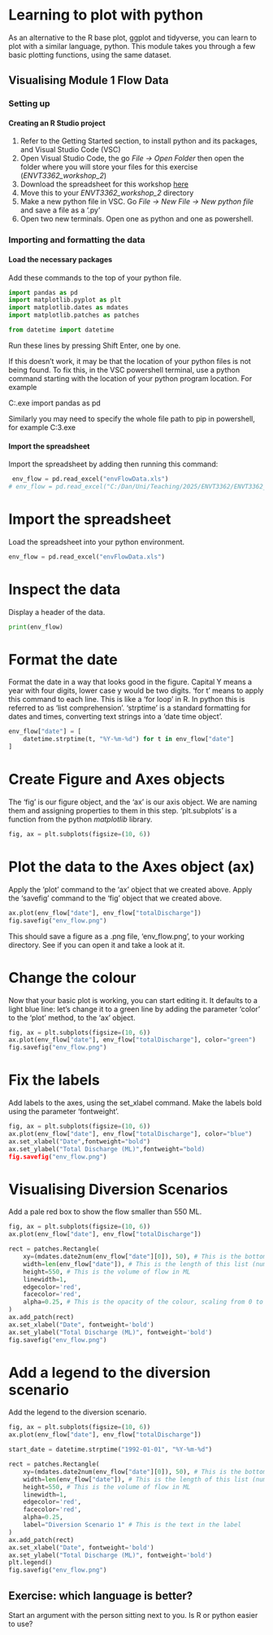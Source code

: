 <!-- # (PART)  Supporting Material {-}  -->

<!-- # Learning Python Plotting {#pythonplot .unnumbered} -->
# Learning to plot with python {#pythonplot .unnumbered}

As an alternative to the R base plot, ggplot and tidyverse, you can learn to plot with a similar language, python. This module takes you through a few basic plotting functions, using the same dataset.

## Visualising Module 1 Flow Data {-}

### Setting up {-}

#### Creating an R Studio project {-}

1) Refer to the Getting Started section, to install python and its packages, and Visual Studio Code (VSC)
2) Open Visual Studio Code, the go *File -> Open Folder* then open the folder where you will store your files for this exercise (*ENVT3362_workshop_2*)
3) Download the spreadsheet for this workshop [here](envFlowData.xls)
4) Move this to your *ENVT3362_workshop_2* directory
5) Make a new python file in VSC. Go *File -> New File -> New python file* and save a file as a '.py'
6) Open two new terminals. Open one as python and one as powershell.

### Importing and formatting the data {-}

#### Load the necessary packages {-}
Add these commands to the top of your python file.

```python
import pandas as pd
import matplotlib.pyplot as plt 
import matplotlib.dates as mdates 
import matplotlib.patches as patches
```

```python
from datetime import datetime
```

Run these lines by pressing Shift Enter, one by one.

If this doesn't work, it may be that the location of your python files is not being found. To fix this, in the VSC powershell terminal, use a python command starting with the location of your python program location. For example

C:\Users\Jimmy\AppData\python\python.exe 
import pandas as pd

Similarly you may need to specify the whole file path to pip in powershell, for example
C:\Users\Jimmy\AppData\python\pip3.exe 

#### Import the spreadsheet {-}
Import the spreadsheet by adding then running this command:

```python
 env_flow = pd.read_excel("envFlowData.xls")
# env_flow = pd.read_excel("C:/Dan/Uni/Teaching/2025/ENVT3362/ENVT3362_workshop_2envFlowData.xls")
```


# Import the spreadsheet
Load the spreadsheet into your python environment.

```python
env_flow = pd.read_excel("envFlowData.xls")
```

# Inspect the data
Display a header of the data.

```python
print(env_flow)
``` 

# Format the date
Format the date in a way that looks good in the figure. Capital Y means a year with four digits, lower case y would be two digits. 'for t' means to apply this command to each line. This is like a 'for loop' in R. In python this is referred to as 'list comprehension'. 'strptime' is a standard formatting for dates and times, converting text strings into a 'date time object'.

```python
env_flow["date"] = [
    datetime.strptime(t, "%Y-%m-%d") for t in env_flow["date"]
]
```

# Create Figure and Axes objects
The 'fig' is our figure object, and the 'ax' is our axis object. We are naming them and assigning properties to them in this step. 'plt.subplots' is a function from the python *matplotlib* library. 

```python
fig, ax = plt.subplots(figsize=(10, 6))
```

# Plot the data to the Axes object (ax)
Apply the 'plot' command to the 'ax' object that we created above.
Apply the 'savefig' command to the 'fig' object that we created above.

```python
ax.plot(env_flow["date"], env_flow["totalDischarge"])
fig.savefig("env_flow.png")
```
    
This should save a figure as a .png file, 'env_flow.png', to your working directory. See if you can open it and take a look at it. 

# Change the colour
Now that your basic plot is working, you can start editing it. It defaults to a light blue line: let's change it to a green line by adding the parameter 'color' to the 'plot' method, to the 'ax' object.

```python
fig, ax = plt.subplots(figsize=(10, 6))
ax.plot(env_flow["date"], env_flow["totalDischarge"], color="green")
fig.savefig("env_flow.png")
```

# Fix the labels
Add labels to the axes, using the set_xlabel command. Make the labels bold using the parameter 'fontweight'. 

```python
fig, ax = plt.subplots(figsize=(10, 6))
ax.plot(env_flow["date"], env_flow["totalDischarge"], color="blue")
ax.set_xlabel("Date",fontweight="bold")
ax.set_ylabel("Total Discharge (ML)",fontweight="bold)
fig.savefig("env_flow.png")
```

# Visualising Diversion Scenarios

Add a pale red box to show the flow smaller than 550 ML. 

```python
fig, ax = plt.subplots(figsize=(10, 6))
ax.plot(env_flow["date"], env_flow["totalDischarge"])

rect = patches.Rectangle(
    xy=(mdates.date2num(env_flow["date"][0]), 50), # This is the bottom left-hand corner
    width=len(env_flow["date"]), # This is the length of this list (number of dates)
    height=550, # This is the volume of flow in ML
    linewidth=1, 
    edgecolor='red', 
    facecolor='red',
    alpha=0.25, # This is the opacity of the colour, scaling from 0 to 1.
)
ax.add_patch(rect)
ax.set_xlabel("Date", fontweight='bold')
ax.set_ylabel("Total Discharge (ML)", fontweight='bold')
fig.savefig("env_flow.png")
```

# Add a legend to the diversion scenario

Add the legend to the diversion scenario. 

```python
fig, ax = plt.subplots(figsize=(10, 6))
ax.plot(env_flow["date"], env_flow["totalDischarge"])

start_date = datetime.strptime("1992-01-01", "%Y-%m-%d")

rect = patches.Rectangle(
    xy=(mdates.date2num(env_flow["date"][0]), 50), # This is the bottom left-hand corner
    width=len(env_flow["date"]), # This is the length of this list (number of dates)
    height=550, # This is the volume of flow in ML
    linewidth=1, 
    edgecolor='red', 
    facecolor='red',
    alpha=0.25,
    label="Diversion Scenario 1" # This is the text in the label
)
ax.add_patch(rect)
ax.set_xlabel("Date", fontweight='bold')
ax.set_ylabel("Total Discharge (ML)", fontweight='bold')
plt.legend()
fig.savefig("env_flow.png")
```


## Exercise: which language is better? {-} 
Start an argument with the person sitting next to you. Is R or python easier to use?


